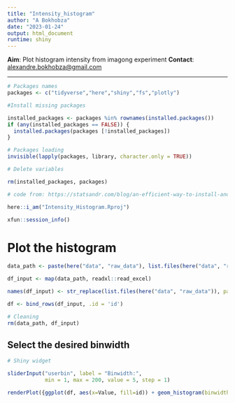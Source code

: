 ```yaml
---
title: "Intensity_histogram"
author: "A Bokhobza"
date: "2023-01-24"
output: html_document
runtime: shiny
---
```


**Aim**: Plot histogram intensity from imagong experiment **Contact**: [alexandre.bokhobza\@gmail.com](mailto:alexandre.bokhobza@gmail.com){.email}

------------------------------------------------------------------------


```r
# Packages names
packages <- c("tidyverse","here","shiny","fs","plotly")

#Install missing packages

installed_packages <- packages %in% rownames(installed.packages())
if (any(installed_packages == FALSE)) {
  installed.packages(packages [!installed_packages])
}

# Packages loading
invisible(lapply(packages, library, character.only = TRUE))

# Delete variables

rm(installed_packages, packages)

# code from: https://statsandr.com/blog/an-efficient-way-to-install-and-load-r-packages/

```


```r

here::i_am("Intensity_Histogram.Rproj")


```


```r

xfun::session_info()

```


# Plot the histogram


```r

data_path <- paste(here("data", "raw_data"), list.files(here("data", "raw_data")), sep = "/")

df_input <- map(data_path, readxl::read_excel)

names(df_input) <- str_replace(list.files(here("data", "raw_data")), pattern = ".xlsx", replacement = "")

df <- bind_rows(df_input, .id = 'id')

# Cleaning
rm(data_path, df_input)

```


## Select the desired binwidth
```r
# Shiny widget

sliderInput("userbin", label = "Binwidth:",
            min = 1, max = 200, value = 5, step = 1)

```


```r

renderPlot({ggplot(df, aes(x=Value, fill=id)) + geom_histogram(binwidth = input$userbin)})


```

